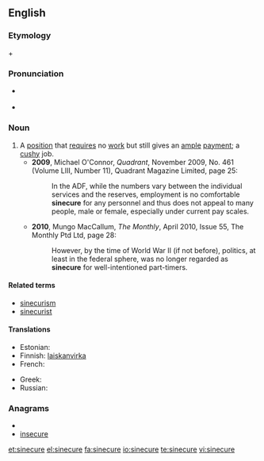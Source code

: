 {{wikipedia}}
==English==

===Etymology===
{{etyl|la}} {{term|sine||without|lang=la}} + {{term|cura|cūra|care|lang=la}}

===Pronunciation===
* {{a|UK}} {{IPA|/ˈsaɪ.nɪ.kjʊə/|/ˈsɪn.ɪ.kjʊə/}}
* {{a|US}} {{IPA|/ˈsaɪ.nə.kjʊɹ/|/ˈsɪn.ə.kjʊɹ/}}

===Noun===
{{en-noun}}

# A [[position]] that [[require]]s no [[work]] but still gives an [[ample]] [[payment]]; a [[cushy]] job.
#* '''2009''', Michael O'Connor, ''Quadrant'', November 2009, No. 461 (Volume LIII, Number 11), Quadrant Magazine Limited, page 25:
#*: In the ADF, while the numbers vary between the individual services and the reserves, employment is no comfortable '''sinecure''' for any personnel and thus does not appeal to many people, male or female, especially under current pay scales.
#* '''2010''', Mungo MacCallum, ''The Monthly'', April 2010, Issue 55, The Monthly Ptd Ltd, page 28:
#*: However, by the time of World War II (if not before), politics, at least in the federal sphere, was no longer regarded as '''sinecure''' for well-intentioned part-timers.

====Related terms====
* [[sinecurism]]
* [[sinecurist]]

====Translations====
{{trans-top|a position that requires no work but still gives a payment}}
* Estonian: {{t|et|sinekuur}}
* Finnish: [[laiskanvirka]]
* French: {{t+|fr|sinécure}}
{{trans-mid}}
* Greek: {{t+|el|αργομισθία|f|tr=argomisthía}}
* Russian: {{t+|ru|синекура|f}}
{{trans-bottom}}

===Anagrams===
* {{alphagram|ceeinrsu}}
* [[insecure#English|insecure]]

[[et:sinecure]]
[[el:sinecure]]
[[fa:sinecure]]
[[io:sinecure]]
[[te:sinecure]]
[[vi:sinecure]]